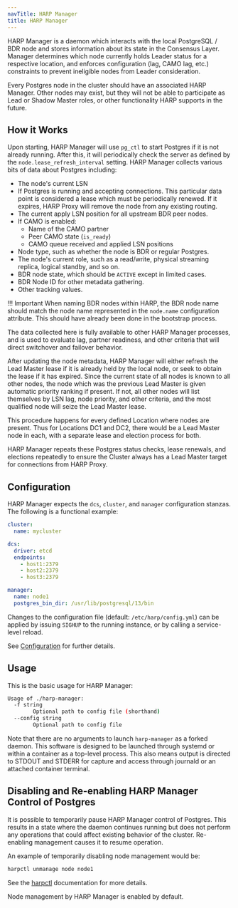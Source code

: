 ```yaml
---
navTitle: HARP Manager
title: HARP Manager
---
```


HARP Manager is a daemon which interacts with the local PostgreSQL / BDR node
and stores information about its state in the Consensus Layer. Manager
determines which node currently holds Leader status for a respective location,
and enforces configuration (lag, CAMO lag, etc.) constraints to prevent
ineligible nodes from Leader consideration.

Every Postgres node in the cluster should have an associated HARP Manager. 
Other nodes may exist, but they will not be able to participate as Lead or 
Shadow Master roles, or other functionality HARP supports in the future.

## How it Works

Upon starting, HARP Manager will use `pg_ctl` to start Postgres if it is not
already running. After this, it will periodically check the server as defined
by the `node.lease_refresh_interval` setting. HARP Manager collects various
bits of data about Postgres including:

* The node's current LSN
* If Postgres is running and accepting connections. This particular data point
  is considered a lease which must be periodically renewed. If it expires, HARP
  Proxy will remove the node from any existing routing.
* The current apply LSN position for all upstream BDR peer nodes.
* If CAMO is enabled:
    - Name of the CAMO partner
    - Peer CAMO state (`is_ready`)
    - CAMO queue received and applied LSN positions
* Node type, such as whether the node is BDR or regular Postgres.
* The node's current role, such as a read/write, physical streaming replica, 
  logical standby, and so on.
* BDR node state, which should be `ACTIVE` except in limited cases.
* BDR Node ID for other metadata gathering.
* Other tracking values.

!!! Important 
    When naming BDR nodes within HARP, the BDR node name should match the node
    name represented in the `node.name` configuration attribute. This should
    have already been done in the bootstrap process.

The data collected here is fully available to other HARP Manager processes, and
is used to evaluate lag, partner readiness, and other criteria that will direct
switchover and failover behavior.

After updating the node metadata, HARP Manager will either refresh the Lead 
Master lease if it is already held by the local node, or seek to obtain the 
lease if it has expired. Since the current state of all nodes is known to all
other nodes, the node which was the previous Lead Master is given automatic
priority ranking if present. If not, all other nodes will list themselves by
LSN lag, node priority, and other criteria, and the most qualified node will seize the Lead Master lease.

This procedure happens for every defined Location where nodes are present. Thus 
for Locations DC1 and DC2, there would be a Lead Master node in each, with a 
separate lease and election process for both.

HARP Manager repeats these Postgres status checks, lease renewals, and 
elections repeatedly to ensure the Cluster always has a Lead Master target for 
connections from HARP Proxy. 

## Configuration

HARP Manager expects the `dcs`, `cluster`, and `manager` configuration stanzas. 
The following is a functional example:

```yaml
cluster:
  name: mycluster

dcs:
  driver: etcd
  endpoints:
    - host1:2379
    - host2:2379
    - host3:2379

manager:
  name: node1
  postgres_bin_dir: /usr/lib/postgresql/13/bin
```

Changes to the configuration file (default: `/etc/harp/config.yml`) can be
applied by issuing `SIGHUP` to the running instance, or by calling a
service-level reload.

See [Configuration](04_configuration) for further details.

## Usage

This is the basic usage for HARP Manager:

```bash
Usage of ./harp-manager:
  -f string
    	Optional path to config file (shorthand)
  --config string
    	Optional path to config file
```

Note that there are no arguments to launch `harp-manager` as a forked daemon. 
This software is designed to be launched through systemd or within a container 
as a top-level process. This also means output is directed to STDOUT and STDERR
for capture and access through journald or an attached container terminal.

## Disabling and Re-enabling HARP Manager Control of Postgres

It is possible to temporarily pause HARP Manager control of Postgres. This 
results in a state where the daemon continues running but does not perform any 
operations that could affect existing behavior of the cluster. Re-enabling 
management causes it to resume operation.

An example of temporarily disabling node management would be:

```bash
harpctl unmanage node node1
```

See the [harpctl](08_harpctl) documentation for more details.

Node management by HARP Manager is enabled by default.
